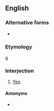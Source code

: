 ==English==

===Alternative forms===
* {{l|en|yuppers}}

===Etymology===
{{af|en|yep|-er|-s}} g

===Interjection===
{{en-interj}}

# {{lb|en|informal}} [[yes|Yes]].

====Antonyms====
* {{l|en|nopers}}